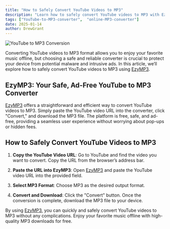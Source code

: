 ```yaml
---
title: "How to Safely Convert YouTube Videos to MP3"
description: "Learn how to safely convert YouTube videos to MP3 with EzyMP3. Discover the simplest and safest way to enjoy your favorite music offline."
tags: ["YouTube-to-MP3-converter",  "online-MP3-converter"]
date: 2025-01-14
author: DrewGrant
---
```


![YouTube to MP3 Conversion](/assets/images/blog/illustration-youtube-to-mp3-converter.webp)

Converting YouTube videos to MP3 format allows you to enjoy your favorite music offline, but choosing a safe and reliable converter is crucial to protect your device from potential malware and intrusive ads. In this article, we’ll explore how to safely convert YouTube videos to MP3 using [EzyMP3](/).

## EzyMP3: Your Safe, Ad-Free YouTube to MP3 Converter

[EzyMP3](/) offers a straightforward and efficient way to convert YouTube videos to MP3. Simply paste the YouTube video URL into the converter, click "Convert," and download the MP3 file. The platform is free, safe, and ad-free, providing a seamless user experience without worrying about pop-ups or hidden fees.

## How to Safely Convert YouTube Videos to MP3

1. **Copy the YouTube Video URL**: Go to YouTube and find the video you want to convert. Copy the URL from the browser’s address bar.

2. **Paste the URL into EzyMP3**: Open [EzyMP3](/) and paste the YouTube video URL into the provided field.

3. **Select MP3 Format**: Choose MP3 as the desired output format.

4. **Convert and Download**: Click the "Convert" button. Once the conversion is complete, download the MP3 file to your device.

By using [EzyMP3](/), you can quickly and safely convert YouTube videos to MP3 without any complications. Enjoy your favorite music offline with high-quality MP3 downloads for free.
